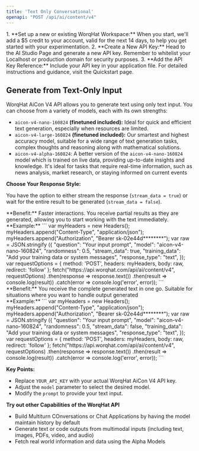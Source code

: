 ```yaml
---
title: 'Text Only Conversational'
openapi: "POST /api/ai/content/v4"
---
```


<AccordionGroup>
    <Accordion title='Before You Begin'>
    1. **Set up a new or existing WorqHat Workspace:** When you start, we'll add a $5 credit to your account, valid for the next 14 days, to help you get started with your experimentation. 
    2. **Create a New API Key:** Head to the AI Studio Page and generate a new API key. Remember to whitelist your Localhost or production domain for security purposes.
    3. **Add the API Key Reference:** Include your API key in your application file. For detailed instructions and guidance, visit the Quickstart page.
  </Accordion>
</AccordionGroup>

## Generate from Text-Only Input

WorqHat AiCon V4 API allows you to generate text using only text input. You can choose from a variety of models, each with its own strengths:
* `aicon-v4-nano-160824` **(finetuned included):** Ideal for quick and efficient text generation, especially when resources are limited.
* `aicon-v4-large-160824` **(finetuned included):** Our smartest and highest accuracy model, suitable for a wide range of text generation tasks, complex thoughts and reasoning along with mathematical solutions.
* `aicon-v4-alpha-160824`: A better version of the `aicon-v4-nano-160824` model which is trained on live data, providing up-to-date insights and knowledge. It's ideal for tasks that require real-time information, such as news analysis, market research, or staying informed on current events

**Choose Your Response Style:**

You have the option to either stream the response (`stream_data = true`) or wait for the entire result to be generated (`stream_data = false`).

<Tabs>
  <Tab title="Streaming">
    **Benefit:** Faster interactions. You receive partial results as they are generated, allowing you to start working with the text immediately.
    <br />
    **Example:**
    ```
    var myHeaders = new Headers();
    myHeaders.append("Content-Type", "application/json");
    myHeaders.append("Authorization", "Bearer sk-02e44d********");
    var raw = JSON.stringify
    ({
        "question": "Your input prompt",
        "model": "aicon-v4-nano-160824",
        "randomness": 0.5,
        "stream_data": true,
        "training_data": "Add your training data or system messages",
        "response_type": "text",
    });
    var requestOptions = 
    {
        method: 'POST',
        headers: myHeaders,
        body: raw,
        redirect: 'follow'
    };
    fetch("https://api.worqhat.com/api/ai/content/v4", requestOptions)
    .then(response => response.text())
    .then(result => console.log(result))
    .catch(error => console.log('error', error));
   ```
  </Tab>
  <Tab title="Without Streaming">
  **Benefit:** You receive the complete generated text in one go. Suitable for situations where you want to handle output generated
  <br />
  **Example:**
  ```
    var myHeaders = new Headers();
    myHeaders.append("Content-Type", "application/json");
    myHeaders.append("Authorization", "Bearer sk-02e44d********");
    var raw = JSON.stringify
    ({
        "question": "Your input prompt",
        "model": "aicon-v4-nano-160824",
        "randomness": 0.5,
        "stream_data": false,
        "training_data": "Add your training data or system messages",
        "response_type": "text",
    });
    var requestOptions = 
    {
        method: 'POST',
        headers: myHeaders,
        body: raw,
        redirect: 'follow'
    };
    fetch("https://api.worqhat.com/api/ai/content/v4", requestOptions)
   .then(response => response.text())
   .then(result => console.log(result))
   .catch(error => console.log('error', error));
 ```
  </Tab>
</Tabs>

**Key Points:**
* Replace `YOUR_API_KEY` with your actual WorqHat AiCon V4 API key.
* Adjust the `model` parameter to select the desired model.
* Modify the `prompt` to provide your text input.

**Try out other Capabilities of the WorqHat API**
* Build Multiturn COnversations or Chat Applications by having the model maintain history by default
* Generate text or code outputs from multimodal inputs (including text, images, PDFs, video, and audio)
* Fetch real world information and data using the Alpha Models